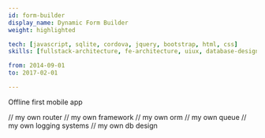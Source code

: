 ```yaml
---
id: form-builder
display_name: Dynamic Form Builder
weight: highlighted

tech: [javascript, sqlite, cordova, jquery, bootstrap, html, css]
skills: [fullstack-architecture, fe-architecture, uiux, database-design, offline-architecture, hybrid-mobile-apps, framework-authoring, domain-modeling, spa-applications]

from: 2014-09-01
to: 2017-02-01

---
```


Offline first mobile app

// my own router
// my own framework
// my own orm
// my own queue
// my own logging systems
// my own db design